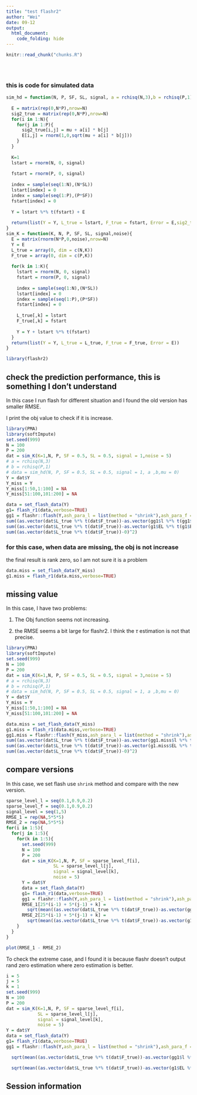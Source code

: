 ```yaml
---
title: "test flashr2"
author: "Wei"
date: 09-12
output: 
  html_document:
    code_folding: hide
---
```


<!-- The file analysis/chunks.R contains chunks that define default settings
shared across the workflowr files. -->
```r
knitr::read_chunk("chunks.R")
```

<!-- Update knitr chunk options -->
```r
```

<!-- Insert the date the file was last updated -->
```r
```

<!-- Insert the code version (Git commit SHA1) if Git repository exists and R
 package git2r is installed -->
```r
```

<!-- Add your analysis here -->

### this is code for simulated data

```r
sim_hd = function(N, P, SF, SL, signal, a = rchisq(N,3),b = rchisq(P,1),mu = 0){
  
  E = matrix(rep(0,N*P),nrow=N)
  sig2_true = matrix(rep(0,N*P),nrow=N)
  for(i in 1:N){
    for(j in 1:P){
      sig2_true[i,j] = mu + a[i] * b[j]
      E[i,j] = rnorm(1,0,sqrt(mu + a[i] * b[j]))
    }
  }
  
  K=1
  lstart = rnorm(N, 0, signal)
  
  fstart = rnorm(P, 0, signal)
  
  index = sample(seq(1:N),(N*SL))
  lstart[index] = 0
  index = sample(seq(1:P),(P*SF))
  fstart[index] = 0
  
  Y = lstart %*% t(fstart) + E
  
  return(list(Y = Y, L_true = lstart, F_true = fstart, Error = E,sig2_true = sig2_true))
}
sim_K = function(K, N, P, SF, SL, signal,noise){
  E = matrix(rnorm(N*P,0,noise),nrow=N)
  Y = E
  L_true = array(0, dim = c(N,K))
  F_true = array(0, dim = c(P,K))
  
  for(k in 1:K){
    lstart = rnorm(N, 0, signal)
    fstart = rnorm(P, 0, signal)
    
    index = sample(seq(1:N),(N*SL))
    lstart[index] = 0
    index = sample(seq(1:P),(P*SF))
    fstart[index] = 0
    
    L_true[,k] = lstart
    F_true[,k] = fstart
    
    Y = Y + lstart %*% t(fstart)
  }
  return(list(Y = Y, L_true = L_true, F_true = F_true, Error = E))
}
```


```r
library(flashr2)
```

## check the prediction performance, this is something I don't understand

In this case I run flash for different situation and I found the old version has smaller RMSE.

I print the obj value to check if it is increase.

```r
library(PMA)
library(softImpute)
set.seed(999)
N = 100
P = 200
dat = sim_K(K=1,N, P, SF = 0.5, SL = 0.5, signal = 1,noise = 5)
# a = rchisq(N,3)
# b = rchisq(P,1)
# data = sim_hd(N, P, SF = 0.5, SL = 0.5, signal = 1, a ,b,mu = 0)
Y = dat$Y
Y_miss = Y
Y_miss[1:50,1:100] = NA
Y_miss[51:100,101:200] = NA
```


```r
data = set_flash_data(Y)
g1= flash_r1(data,verbose=TRUE)
gg1 = flashr::flash(Y,ash_para_l = list(method = "shrink"),ash_para_f = list(method = "shrink"))
sum((as.vector(dat$L_true %*% t(dat$F_true))-as.vector(gg1$l %*% t(gg1$f)))^2)
sum((as.vector(dat$L_true %*% t(dat$F_true))-as.vector(g1$EL %*% t(g1$EF)))^2)
sum((as.vector(dat$L_true %*% t(dat$F_true))-0)^2)
```


### for this case, when data are missing, the obj is not increase

the final result is rank zero, so I am not sure it is a problem

```r
data.miss = set_flash_data(Y_miss)
g1.miss = flash_r1(data.miss,verbose=TRUE)
```

## missing value

In this case, I have two problems:

1. The Obj function seems not increasing. 

2. the RMSE seems a bit large for flashr2. I think the $\tau$ estimation is not that precise.

```r
library(PMA)
library(softImpute)
set.seed(999)
N = 100
P = 200
dat = sim_K(K=1,N, P, SF = 0.5, SL = 0.5, signal = 3,noise = 5)
# a = rchisq(N,3)
# b = rchisq(P,1)
# data = sim_hd(N, P, SF = 0.5, SL = 0.5, signal = 1, a ,b,mu = 0)
Y = dat$Y
Y_miss = Y
Y_miss[1:50,1:100] = NA
Y_miss[51:100,101:200] = NA
```

```r
data.miss = set_flash_data(Y_miss)
g1.miss = flash_r1(data.miss,verbose=TRUE)
gg1.miss = flashr::flash(Y_miss,ash_para_l = list(method = "shrink"),ash_para_f = list(method = "shrink"))
sum((as.vector(dat$L_true %*% t(dat$F_true))-as.vector(gg1.miss$l %*% t(gg1.miss$f)))^2)
sum((as.vector(dat$L_true %*% t(dat$F_true))-as.vector(g1.miss$EL %*% t(g1.miss$EF)))^2)
sum((as.vector(dat$L_true %*% t(dat$F_true))-0)^2)
```


## compare versions

In this case, we set flash use `shrink` method and compare with the new version.

```r
sparse_level_l = seq(0.1,0.9,0.2)
sparse_level_f = seq(0.1,0.9,0.2)
signal_level = seq(1,5)
RMSE_1 = rep(NA,5*5*5)
RMSE_2 = rep(NA,5*5*5)
for(i in 1:5){
  for(j in 1:5){
    for(k in 1:5){
      set.seed(999)
      N = 100
      P = 200
      dat = sim_K(K=1,N, P, SF = sparse_level_f[i],
                  SL = sparse_level_l[j], 
                  signal = signal_level[k],
                  noise = 5)
      Y = dat$Y
      data = set_flash_data(Y)
      g1= flash_r1(data,verbose=TRUE)
      gg1 = flashr::flash(Y,ash_para_l = list(method = "shrink"),ash_para_f = list(method = "shrink"))
      RMSE_1[25*(i-1) + 5*(j-1) + k] = 
        sqrt(mean((as.vector(dat$L_true %*% t(dat$F_true))-as.vector(gg1$l %*% t(gg1$f)))^2))/sqrt(mean((as.vector(dat$L_true %*% t(dat$F_true))-0)^2))
      RMSE_2[25*(i-1) + 5*(j-1) + k] = 
        sqrt(mean((as.vector(dat$L_true %*% t(dat$F_true))-as.vector(g1$EL %*% t(g1$EF)))^2))/sqrt(mean((as.vector(dat$L_true %*% t(dat$F_true))-0)^2))
    }
  }
}

plot(RMSE_1 - RMSE_2)
```

To check the extreme case, and I found it is because flashr doesn't output rand zero estimation where zero estimation is better. 

```r
i = 5
j = 5
k = 1
set.seed(999)
N = 100
P = 200
dat = sim_K(K=1,N, P, SF = sparse_level_f[i],
            SL = sparse_level_l[j], 
            signal = signal_level[k],
            noise = 5)
Y = dat$Y
data = set_flash_data(Y)
g1= flash_r1(data,verbose=TRUE)
gg1 = flashr::flash(Y,ash_para_l = list(method = "shrink"),ash_para_f = list(method = "shrink"))

  sqrt(mean((as.vector(dat$L_true %*% t(dat$F_true))-as.vector(gg1$l %*% t(gg1$f)))^2))/sqrt(mean((as.vector(dat$L_true %*% t(dat$F_true))-0)^2))

  sqrt(mean((as.vector(dat$L_true %*% t(dat$F_true))-as.vector(g1$EL %*% t(g1$EF)))^2))/sqrt(mean((as.vector(dat$L_true %*% t(dat$F_true))-0)^2))

```
## Session information

<!-- Insert the session information into the document -->
```r
```
